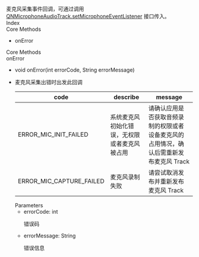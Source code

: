 <div data-v-md-line="1"><link rel="stylesheet" type="text/css" href="https://docs.qnsdk.com/styles/doc-v4-api.css" />
<div class="rtc-doc rtc-doc-page" id="rtc-doc">
<section class="rtc-doc-panel rtc-doc-describe rtc-doc-note">
                麦克风采集事件回调，可通过调用 <a href='/rtc/api/8667/QNMicrophoneAudioTrack#setMicrophoneEventListener'>QNMicrophoneAudioTrack.setMicrophoneEventListener</a> 接口传入。</section>
            <div class="rtc-doc-page-wrap">Index</div>
<section class="rtc-doc-panel">
        <div class="rtc-doc-page-title">Core Methods</div>
        <ul class="rtc-doc-catalogue">
                <li><a onClick='document.location.replace(`${document.location.protocol}//${document.location.host}${document.location.pathname}${document.location.search}#onError`)'>onError</a></li>
        </ul>
</section>
<div class="rtc-doc-page-wrap">Core Methods</div>
<section class="rtc-doc-panel">
<div class="rtc-doc-page-title rtc-doc-antor" id="onError">
onError</div>
<ul class="rtc-doc-page-container">
        <li class="rtc-doc-sign-signature">void onError(int errorCode, String errorMessage)</li>
    </li>
<li class="rtc-doc-page-description">
    <div class="rtc-doc-desc-wrap">
        <p>麦克风采集出错时出发此回调</p>
    </div>
    <table class="rtc-doc-code-table">
        <thead>
            <tr>
                <th>code</th>
                <th>describe</th>
                <th>message</th>
            </tr>
        </thead>
        <tbody>
                <tr>
                    <td>ERROR_MIC_INIT_FAILED</td>
                    <td>系统麦克风初始化错误，无权限或者麦克风被占用</td>
                    <td>请确认应用是否获取音频录制的权限或者设备麦克风的占用情况，确认后需重新发布麦克风 Track</td>
                </tr>
                <tr>
                    <td>ERROR_MIC_CAPTURE_FAILED</td>
                    <td>麦克风录制失败</td>
                    <td>请尝试取消发布并重新发布麦克风 Track</td>
                </tr>
        </tbody>
    </table>
<div class="rtc-doc-parameters-title">Parameters</div>
<ul class="rtc-doc-parameters">
    <li>
        <div>
            errorCode: int
        </div>
                <p>错误码</p>
    </li>
    <li>
        <div>
            errorMessage: String
        </div>
                <p>错误信息</p>
    </li>
</ul>
</li>
</ul>
</section>
</div>


</div>